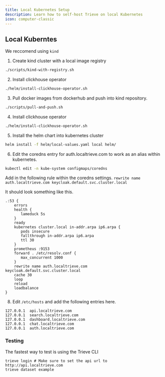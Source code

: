 ```yaml
---
title: Local Kubernetes Setup
description: Learn how to self-host Trieve on local Kubernetes
icon: computer-classic
---
```


## Local Kuberntes

We reccomend using `kind`

1) Create kind cluster with a local image registry

```sh
./scripts/kind-with-registry.sh
```

2) Install clickhouse operator

```sh
./helm/install-clickhouse-operator.sh
```

3) Pull docker images from dockerhub and push into kind repository.

```sh
./scripts/pull-and-push.sh
```

4) Install clickhouse operator

```sh
./helm/install-clickhouse-operator.sh
```

5) Install the helm chart into kubernetes cluster

```sh
helm install -f helm/local-values.yaml local helm/
```

6) Edit the coredns entry for auth.localtrieve.com to work as an alias within kubernetes.

```sh
kubectl edit -n kube-system configmaps/coredns
```

Add in the following rule within the coredns settings. `rewrite name auth.localtrieve.com keycloak.default.svc.cluster.local`

It should look something like this.

```
.:53 {
    errors
    health {
       lameduck 5s
    }
    ready
    kubernetes cluster.local in-addr.arpa ip6.arpa {
       pods insecure
       fallthrough in-addr.arpa ip6.arpa
       ttl 30
    }
    prometheus :9153
    forward . /etc/resolv.conf {
       max_concurrent 1000
    }
    rewrite name auth.localtrieve.com keycloak.default.svc.cluster.local
    cache 30
    loop
    reload
    loadbalance
}
```

8) Edit `/etc/hosts` and add the following entries here.

```
127.0.0.1  api.localtrieve.com
127.0.0.1  search.localtrieve.com
127.0.0.1  dashboard.localtrieve.com
127.0.0.1  chat.localtrieve.com
127.0.0.1  auth.localtrieve.com
```

### Testing

The fastest way to test is using the Trieve CLI

```
trieve login # Make sure to set the api url to http://api.localtrieve.com
trieve dataset example
```